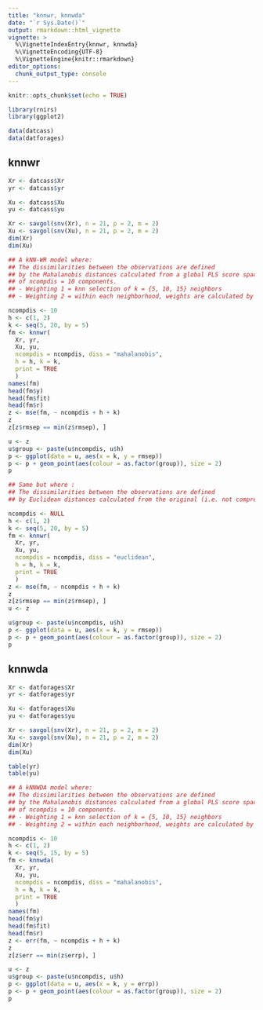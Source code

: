 ```yaml
---
title: "knnwr, knnwda"
date: "`r Sys.Date()`"
output: rmarkdown::html_vignette
vignette: >
  %\VignetteIndexEntry{knnwr, knnwda}
  %\VignetteEncoding{UTF-8}
  %\VignetteEngine{knitr::rmarkdown}
editor_options: 
  chunk_output_type: console
---
```


```r

knitr::opts_chunk$set(echo = TRUE) 

```

```r

library(rnirs)             
library(ggplot2)

```

```r

data(datcass)
data(datforages)

```

## knnwr

```r

Xr <- datcass$Xr
yr <- datcass$yr

Xu <- datcass$Xu
yu <- datcass$yu

Xr <- savgol(snv(Xr), n = 21, p = 2, m = 2)
Xu <- savgol(snv(Xu), n = 21, p = 2, m = 2)
dim(Xr)
dim(Xu)

## A kNN-WR model where:
## The dissimilarities between the observations are defined
## by the Mahalanobis distances calculated from a global PLS score space
## of ncompdis = 10 components.
## - Weighting 1 = knn selection of k = {5, 10, 15} neighbors
## - Weighting 2 = within each neighborhood, weights are calculated by "wkern" 

ncompdis <- 10
h <- c(1, 2)
k <- seq(5, 20, by = 5)
fm <- knnwr(
  Xr, yr,
  Xu, yu,
  ncompdis = ncompdis, diss = "mahalanobis",
  h = h, k = k,
  print = TRUE
  )
names(fm)
head(fm$y)
head(fm$fit)
head(fm$r)
z <- mse(fm, ~ ncompdis + h + k)
z
z[z$rmsep == min(z$rmsep), ]

u <- z
u$group <- paste(u$ncompdis, u$h)
p <- ggplot(data = u, aes(x = k, y = rmsep))
p <- p + geom_point(aes(colour = as.factor(group)), size = 2)
p

## Same but where :
## The dissimilarities between the observations are defined
## by Euclidean distances calculated from the original (i.e. not compressed) X data

ncompdis <- NULL
h <- c(1, 2)
k <- seq(5, 20, by = 5)
fm <- knnwr(
  Xr, yr,
  Xu, yu,
  ncompdis = ncompdis, diss = "euclidean",
  h = h, k = k,
  print = TRUE
  )
z <- mse(fm, ~ ncompdis + h + k)
z
z[z$rmsep == min(z$rmsep), ]
u <- z

u$group <- paste(u$ncompdis, u$h)
p <- ggplot(data = u, aes(x = k, y = rmsep))
p <- p + geom_point(aes(colour = as.factor(group)), size = 2)
p

```

## knnwda

```r

Xr <- datforages$Xr
yr <- datforages$yr

Xu <- datforages$Xu
yu <- datforages$yu

Xr <- savgol(snv(Xr), n = 21, p = 2, m = 2)
Xu <- savgol(snv(Xu), n = 21, p = 2, m = 2)
dim(Xr)
dim(Xu)

table(yr)
table(yu)

## A kNNWDA model where:
## The dissimilarities between the observations are defined
## by the Mahalanobis distances calculated from a global PLS score space
## of ncompdis = 10 components.
## - Weighting 1 = knn selection of k = {5, 10, 15} neighbors
## - Weighting 2 = within each neighborhood, weights are calculated by "wkern" 

ncompdis <- 10
h <- c(1, 2)
k <- seq(5, 15, by = 5)
fm <- knnwda(
  Xr, yr,
  Xu, yu,
  ncompdis = ncompdis, diss = "mahalanobis",
  h = h, k = k,
  print = TRUE
  )
names(fm)
head(fm$y)
head(fm$fit)
head(fm$r)
z <- err(fm, ~ ncompdis + h + k)
z
z[z$err == min(z$errp), ]

u <- z
u$group <- paste(u$ncompdis, u$h)
p <- ggplot(data = u, aes(x = k, y = errp))
p <- p + geom_point(aes(colour = as.factor(group)), size = 2)
p

```
